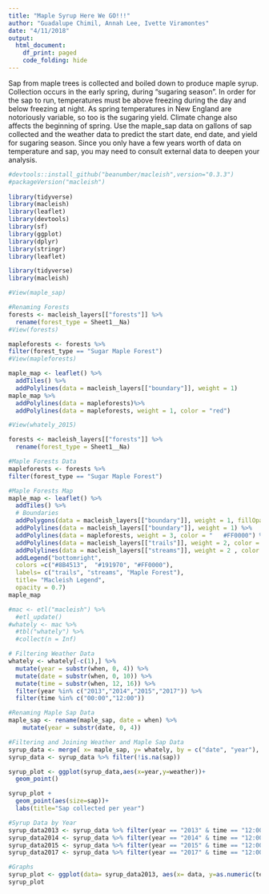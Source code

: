 ```yaml
---
title: "Maple Syrup Here We GO!!!"
author: "Guadalupe Chimil, Annah Lee, Ivette Viramontes"
date: "4/11/2018"
output: 
  html_document:
    df_print: paged   
    code_folding: hide 
---  
```

Sap from maple trees is collected and boiled down to produce maple syrup. Collection occurs in the early spring, during “sugaring season”. In order for the sap to run, temperatures must be above freezing during the day and below freezing at night. As spring temperatures in New England are notoriously variable, so too is the sugaring yield. Climate change also affects the beginning of spring. Use the maple_sap data on gallons of sap collected and the weather data to predict the start date, end date, and yield for sugaring season. Since you only have a few years worth of data on temperature and sap, you may need to consult external data to deepen your analysis.

```r
#devtools::install_github("beanumber/macleish",version="0.3.3")  
#packageVersion("macleish")
 
library(tidyverse)
library(macleish)
library(leaflet)  
library(devtools)  
library(sf) 
library(ggplot) 
library(dplyr)  
library(stringr) 
library(leaflet) 
```


```r
library(tidyverse)
library(macleish) 

#View(maple_sap)

#Renaming Forests
forests <- macleish_layers[["forests"]] %>%
  rename(forest_type = Sheet1__Na) 
#View(forests) 

mapleforests <- forests %>% 
filter(forest_type == "Sugar Maple Forest")
#View(mapleforests)

maple_map <- leaflet() %>% 
  addTiles() %>% 
  addPolylines(data = macleish_layers[["boundary"]], weight = 1)
maple_map %>%  
  addPolylines(data = mapleforests)%>% 
  addPolylines(data = mapleforests, weight = 1, color = "red")    

#View(whately_2015)    

forests <- macleish_layers[["forests"]] %>%   
  rename(forest_type = Sheet1__Na)

#Maple Forests Data
mapleforests <- forests %>%
filter(forest_type == "Sugar Maple Forest")

#Maple Forests Map
maple_map <- leaflet() %>%
  addTiles() %>%
  # Boundaries
  addPolygons(data = macleish_layers[["boundary"]], weight = 1, fillOpacity = 0.01, group = "Boundaries") %>%
  addPolylines(data = macleish_layers[["boundary"]], weight = 1) %>%
  addPolylines(data = mapleforests, weight = 3, color = "	#FF0000") %>%
  addPolylines(data = macleish_layers[["trails"]], weight = 2, color = "#8B4513") %>%
  addPolylines(data = macleish_layers[["streams"]], weight = 2 , color = "#191970") %>% 
  addLegend("bottomright",  
  colors =c("#8B4513",  "#191970", "#FF0000"),
  labels= c("trails", "streams", "Maple Forest"),
  title= "Macleish Legend",
  opacity = 0.7) 
maple_map 

#mac <- etl("macleish") %>%
  #etl_update()
#whately <- mac %>%
  #tbl("whately") %>%
  #collect(n = Inf)

# Filtering Weather Data
whately <- whately[-c(1),] %>%
  mutate(year = substr(when, 0, 4)) %>%
  mutate(date = substr(when, 0, 10)) %>%
  mutate(time = substr(when, 12, 16)) %>%
  filter(year %in% c("2013","2014","2015","2017")) %>%
  filter(time %in% c("00:00","12:00"))

#Renaming Maple Sap Data
maple_sap <- rename(maple_sap, date = when) %>%
    mutate(year = substr(date, 0, 4))

#Filtering and Joining Weather and Maple Sap Data
syrup_data <- merge( x= maple_sap, y= whately, by = c("date", "year"), all= TRUE) 
syrup_data <- syrup_data %>% filter(!is.na(sap)) 

syrup_plot <- ggplot(syrup_data,aes(x=year,y=weather))+
  geom_point() 

syrup_plot +
  geom_point(aes(size=sap))+
  labs(title="Sap collected per year")

#Syrup Data by Year
syrup_data2013 <- syrup_data %>% filter(year == "2013" & time == "12:00")
syrup_data2014 <- syrup_data %>% filter(year == "2014" & time == "12:00")
syrup_data2015 <- syrup_data %>% filter(year == "2015" & time == "12:00")
syrup_data2017 <- syrup_data %>% filter(year == "2017" & time == "12:00")

#Graphs
syrup_plot <- ggplot(data= syrup_data2013, aes(x= data, y=as.numeric(temperature))) + geom_point(size = "sap")
syrup_plot

```
